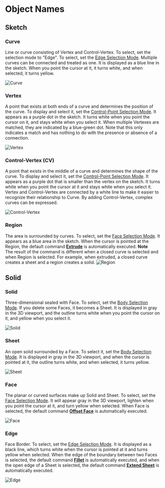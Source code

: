 
# Object Names

## Sketch

### Curve
Line or curve consisting of Vertex and Control-Vertex.
To select, set the selection mode to "Edge".
To select, set the [Edge Selection Mode](./selection-mode).
Multiple curves can be connected and treated as one.
It is displayed as a blue line in the sketch. When you point the cursor at it, it turns white, and when selected, it turns yellow.

![Curve](/img/object-name-curve.png)

### Vertex
A point that exists at both ends of a curve and determines the position of the curve.
To display and select it, set the [Control-Point Selection Mode](./selection-mode).
It appears as a purple dot in the sketch. It turns white when you point the cursor on it, and stays white when you select it.
When multiple Vertexes are matched, they are indicated by a blue-green dot. Note that this only indicates a match and has nothing to do with the presence or absence of a connection.

![Vertex](/img/object-name-vertex.png)

### Control-Vertex (CV)
A point that exists in the middle of a curve and determines the shape of the curve.
To display and select it, set the [Control-Point Selection Mode](./selection-mode).
It appears as a purple dot that is smaller than the vertex on the sketch. It turns white when you point the cursor at it and stays white when you select it.
Vertex and Control-Vertex are connected by a white line to make it easier to recognize their relationship to Curve.
By adding Control-Vertex, complex curves can be expressed.

![Control-Vertex](/img/object-name-cv.png)

### Region
The area is surrounded by curves. To select, set the [Face Selection Mode](./selection-mode). 
It appears as a blue area in the sketch. When the cursor is pointed at the Region, the default command [**Extrude**](../solid/extrude) is automatically executed.
<Callout emoji="❗">
**Note**<br />
The result of the command is different when a closed curve is selected and when Region is selected. For example, when extruded, a closed curve creates a sheet and a region creates a solid.
</Callout>
![Region](/img/object-name-region.png)

## Solid

### Solid
Three-dimensional sealed with Face. To select, set the [Body Selection Mode](./selection-mode). If you delete some Faces, it becomes a Sheet. It is displayed in gray in the 3D viewport, and the outline turns white when you point the cursor on it, and yellow when you select it.

![Solid](/img/object-name-solid.png)

### Sheet
An open solid surrounded by a Face. To select it, set the [Body Selection Mode](./selection-mode). It is displayed in gray in the 3D viewport, and when the cursor is pointed at it, the outline turns white, and when selected, it turns yellow.

![Sheet](/img/object-name-sheet.png)

### Face
The planar or curved surfaces make up Solid and Sheet. To select, set the [Face Selection Mode](./selection-mode). It will appear gray in the 3D viewport, lighten when you point the cursor at it, and turn yellow when selected. When Face is selected, the default command [**Offset Face**](../solid/offset-face) is automatically executed.

![Face](/img/object-name-face.png)

### Edge
Face Border.
To select, set the [Edge Selection Mode](./selection-mode). It is displayed as a black line, which turns white when the cursor is pointed at it and turns yellow when selected. When the edge of the boundary between two Faces is selected, the default command [**Fillet**](../solid/fillet) is automatically executed, and when the open edge of a Sheet is selected, the default command [**Extend Sheet**](../solid/extend#extend-sheet) is automatically executed.

![Edge](/img/object-name-edge.png)


